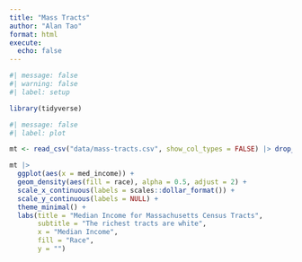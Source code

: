 ```yaml
---
title: "Mass Tracts"
author: "Alan Tao"
format: html
execute:
  echo: false
---
```


```r
#| message: false
#| warning: false
#| label: setup

library(tidyverse)
```

```r
#| message: false
#| label: plot

mt <- read_csv("data/mass-tracts.csv", show_col_types = FALSE) |> drop_na()

mt |>
  ggplot(aes(x = med_income)) +
  geom_density(aes(fill = race), alpha = 0.5, adjust = 2) +
  scale_x_continuous(labels = scales::dollar_format()) +
  scale_y_continuous(labels = NULL) +
  theme_minimal() +
  labs(title = "Median Income for Massachusetts Census Tracts",
       subtitle = "The richest tracts are white",
       x = "Median Income",
       fill = "Race",
       y = "")
```

